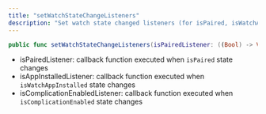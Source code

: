 ```yaml
---
title: "setWatchStateChangeListeners"
description: "Set watch state changed listeners (for isPaired, isWatchAppInstalled, and isComplicationEnabled fields)"
---
```

```swift swift
public func setWatchStateChangeListeners(isPairedListener: ((Bool) -> Void)?, isAppInstalledListener: ((Bool) -> Void)?, isComplicationEnabledListener: ((Bool) -> Void)?)

```

*   isPairedListener: callback function executed when `isPaired` state changes
*   isAppInstalledListener: callback function executed when `isWatchAppInstalled` state changes
*   isComplicationEnabledListener: callback function executed when `isComplicationEnabled` state changes



